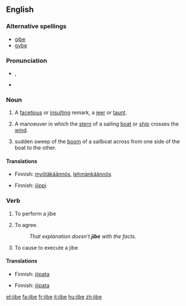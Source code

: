 {{wikipedia}}
==English==

===Alternative spellings===
* [[gibe]]
* [[gybe]]

===Pronunciation===
* {{a|UK}} {{IPA|/ˈdʒaɪb/}}, {{SAMPA|/"dZaIb/}}
* {{rhymes|aɪb}}

===Noun===
{{en-noun}}

# A [[facetious]] or [[insult]]ing remark, a [[jeer]] or [[taunt]].
# {{nautical}} A manoeuver in which the [[stern]] of a sailing [[boat]] or [[ship]] crosses the [[wind]].
# {{nautical}} sudden sweep of the [[boom]] of a sailboat across from one side of the boat to the other.

====Translations====
{{trans-top|sailing manoeuver}}
*Finnish: [[myötäkäännös]], [[lehmänkäännös]]
{{trans-bottom}}

{{trans-top|sudden sweep of a boom of a sailboat}}
*Finnish: [[jiippi]]
{{trans-bottom}}

===Verb===
{{en-verb|jib|es}}

# {{intransitive|nautical}} To perform a jibe
# {{intransitive}} To agree.  
#:''That explanation doesn't '''jibe''' with the facts.''
# {{transitive|nautical}} To cause to execute a jibe

====Translations====
{{trans-top|to perform a jibe}}
*Finnish: [[jiipata]]
{{trans-bottom}}

{{trans-top|agree}}
{{trans-mid}}
{{trans-bottom}}

{{trans-top|to cause to execute a jibe}}
*Finnish: [[jiipata]]
{{trans-mid}}
{{trans-bottom}}

[[et:jibe]]
[[fa:jibe]]
[[fr:jibe]]
[[it:jibe]]
[[hu:jibe]]
[[zh:jibe]]